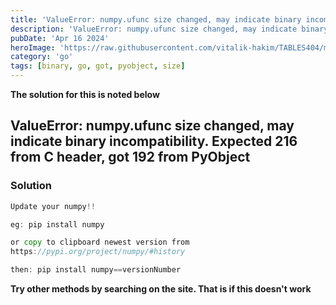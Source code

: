 ```yaml
---
title: 'ValueError: numpy.ufunc size changed, may indicate binary incompatibility. Expected 216 from C header, got 192 from PyObject'
description: 'ValueError: numpy.ufunc size changed, may indicate binary incompatibility. Expected 216 from C header, got 192 from PyObject'
pubDate: 'Apr 16 2024'
heroImage: 'https://raw.githubusercontent.com/vitalik-hakim/TABLES404/main/error_b/go.png'
category: 'go'
tags: [binary, go, got, pyobject, size]
---
```


**The solution for this is noted below**

## ValueError: numpy.ufunc size changed, may indicate binary incompatibility. Expected 216 from C header, got 192 from PyObject

### Solution

```go
Update your numpy!!

eg: pip install numpy

or copy to clipboard newest version from
https://pypi.org/project/numpy/#history

then: pip install numpy==versionNumber
```

**Try other methods by searching on the site. That is if this doesn't work**
